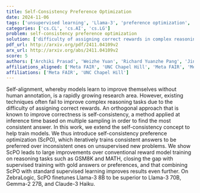 ```yaml
---
title: Self-Consistency Preference Optimization
date: 2024-11-06
tags: ['unsupervised learning', 'Llama-3', 'preference optimization', 'reward model training', 'self-consistency', 'self-alignment', 'model training', 'ZebraLogic', 'reasoning tasks']
categories: ['cs.CL', 'cs.AI', 'cs.LG']
problem: self-consistency preference optimization
solution: ['difficulty of assigning correct rewards in complex reasoning tasks']
pdf_url: http://arxiv.org/pdf/2411.04109v2
arx_url: http://arxiv.org/abs/2411.04109v2
score: 5
authors: ['Archiki Prasad', 'Weizhe Yuan', 'Richard Yuanzhe Pang', 'Jing Xu', 'Maryam Fazel-Zarandi', 'Mohit Bansal', 'Sainbayar Sukhbaatar', 'Jason Weston', 'Jane Yu']
affiliations_aligned: ['Meta FAIR', 'UNC Chapel Hill', 'Meta FAIR', 'Meta FAIR', 'Meta FAIR', 'UNC Chapel Hill', 'Meta FAIR', 'Meta FAIR', 'Meta FAIR']
affiliations: ['Meta FAIR', 'UNC Chapel Hill']
---
```



Self-alignment, whereby models learn to improve themselves without human annotation, is a rapidly growing research area. However, existing techniques often fail to improve complex reasoning tasks due to the difficulty of assigning correct rewards. An orthogonal approach that is known to improve correctness is self-consistency, a method applied at inference time based on multiple sampling in order to find the most consistent answer. In this work, we extend the self-consistency concept to help train models. We thus introduce self-consistency preference optimization (ScPO), which iteratively trains consistent answers to be preferred over inconsistent ones on unsupervised new problems. We show ScPO leads to large improvements over conventional reward model training on reasoning tasks such as GSM8K and MATH, closing the gap with supervised training with gold answers or preferences, and that combining ScPO with standard supervised learning improves results even further. On ZebraLogic, ScPO finetunes Llama-3 8B to be superior to Llama-3 70B, Gemma-2 27B, and Claude-3 Haiku.